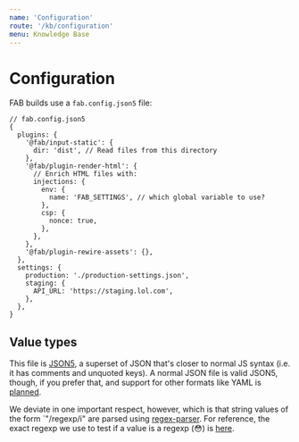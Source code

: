```yaml
---
name: 'Configuration'
route: '/kb/configuration'
menu: Knowledge Base
---
```


# Configuration

FAB builds use a `fab.config.json5` file:

```json5
// fab.config.json5
{
  plugins: {
    '@fab/input-static': {
      dir: 'dist', // Read files from this directory
    },
    '@fab/plugin-render-html': {
      // Enrich HTML files with:
      injections: {
        env: {
          name: 'FAB_SETTINGS', // which global variable to use?
        },
        csp: {
          nonce: true,
        },
      },
    },
    '@fab/plugin-rewire-assets': {},
  },
  settings: {
    production: './production-settings.json',
    staging: {
      API_URL: 'https://staging.lol.com',
    },
  },
}
```

## Value types

This file is [JSON5](https://json5.org/), a superset of JSON that's closer to normal JS syntax (i.e. it has comments and unquoted keys). A normal JSON file is valid JSON5, though, if you prefer that, and support for other formats like YAML is [planned](https://github.com/fab-spec/fab/issues/39).

We deviate in one important respect, however, which is that string values of the form `"/regexp/i" are parsed using [regex-parser](https://www.npmjs.com/package/regex-parser). For reference, the exact regexp we use to test if a value is a regexp (😳) is [here](https://github.com/fab-spec/fab/blob/next/packages/core/src/constants.ts#L8).
